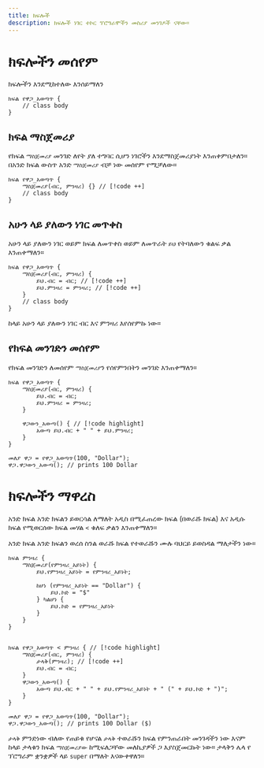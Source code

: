 ```yaml
---
title: ክፍሎች
description: ክፍሎች ነገር ተኮር ፕሮግራሞችን መስሪያ መንገዶች ናቸው።
---
```


# ክፍሎችን መሰየም

ክፍሎችን እንደሚከተለው እንሰይማለን

```ahadu
ክፍል የዋጋ_አወጣጥ {
    // class body
}
```

## ክፍል ማስጀመሪያ

የክፍል `ማስጀመሪያ` መንገድ ለየት ያለ ተግባር ሲሆን ነገሮችን እንደማስጀመሪያነት እንጠቀምበታለን። በአንድ ክፍል ውስጥ አንድ `ማስጀመሪያ` ብቻ ነው መሰየም የሚቻለው።

```ahadu
ክፍል የዋጋ_አወጣጥ {
    ማስጀመሪያ(ብር, ምንዛሪ) {} // [!code ++]
    // class body
}
```

## አሁን ላይ ያለውን ነገር መጥቀስ

አሁን ላይ ያለውን ነገር ወይም ክፍል ለመጥቀስ ወይም ለመጥራት `ይህ` የትባለውን ቁልፍ ቃል እንጠቀማለን።

```ahadu
ክፍል የዋጋ_አወጣጥ {
    ማስጀመሪያ(ብር, ምንዛሪ) {
        ይህ.ብር = ብር; // [!code ++]
        ይህ.ምንዛሪ = ምንዛሪ; // [!code ++]
    }
    // class body
}
```
ከላይ አሁን ላይ ያለውን ነገር ብር እና ምንዛሪ እየሰየምኩ ነው።

## የክፍል መንገድን መሰየም

የክፍል መንገድን ለመሰየም `ማስጀመሪያ`ን የሰየምንበትን መንገድ እንጠቀማለን።

```ahadu
ክፍል የዋጋ_አወጣጥ {
    ማስጀመሪያ(ብር, ምንዛሪ) {
        ይህ.ብር = ብር;
        ይህ.ምንዛሪ = ምንዛሪ;
    }
    
    ዋጋውን_አውጣ() { // [!code highlight]
        አውጣ ይህ.ብር + " " + ይህ.ምንዛሪ;
    }
}

መለያ ዋጋ = የዋጋ_አወጣጥ(100, "Dollar");
ዋጋ.ዋጋውን_አውጣ(); // prints 100 Dollar
```

# ክፍሎችን ማዋረስ

አንድ ክፍል አንድ ክፍልን ይወርሳል ለማለት አዲስ በሚፈጠረው ክፍል (በወራሹ ክፍል) እና አዲሱ ክፍል የሚወርሰው ክፍል መሃል `<` ቁለፍ ቃልን እንጠቀማለን።

አንድ ክፍል አንድ ክፍልን ወረሰ ስንል ወራሹ ክፍል የተወራሹን ሙሉ ባህርይ ይወስዳል ማለታችን ነው።

```ahadu
ክፍል ምንዛሪ {
    ማስጀመሪያ(የምንዛሪ_አይነት) {
        ይህ.የምንዛሪ_አይነት = የምንዛሪ_አይነት;

        ከሆነ (የምንዛሪ_አይነት == "Dollar") {
            ይህ.ኮድ = "$"
        } ካልሆነ {
            ይህ.ኮድ = የምንዛሪ_አይነት
        }
    }
}


ክፍል የዋጋ_አወጣጥ < ምንዛሪ { // [!code highlight]
    ማስጀመሪያ(ብር, ምንዛሪ) {
        ታላቅ(ምንዛሪ); // [!code ++]
        ይህ.ብር = ብር;
    }
    ዋጋውን_አውጣ() {
        አውጣ ይህ.ብር + " " + ይህ.የምንዛሪ_አይነት + " (" + ይህ.ኮድ + ")";
    }
}

መለያ ዋጋ = የዋጋ_አወጣጥ(100, "Dollar");
ዋጋ.ዋጋውን_አውጣ(); // prints 100 Dollar ($)
```

`ታላቅ` ምንድነው ብለው የጠይቁ የሆናል `ታላቅ` ተወራሹን ክፍል የምንጠራበት መንገዳችን ነው እናም ከላይ ታላቁን ክፍል `ማስጀመሪያው` ከሚፍለጋቸው መለኪያዎች ጋ እያስጀመርኩት ነው። ታላቅን ሌላ የ ፕሮግራም ቋንቋዎች ላይ `super` በማለት እናውቀዋለን።
